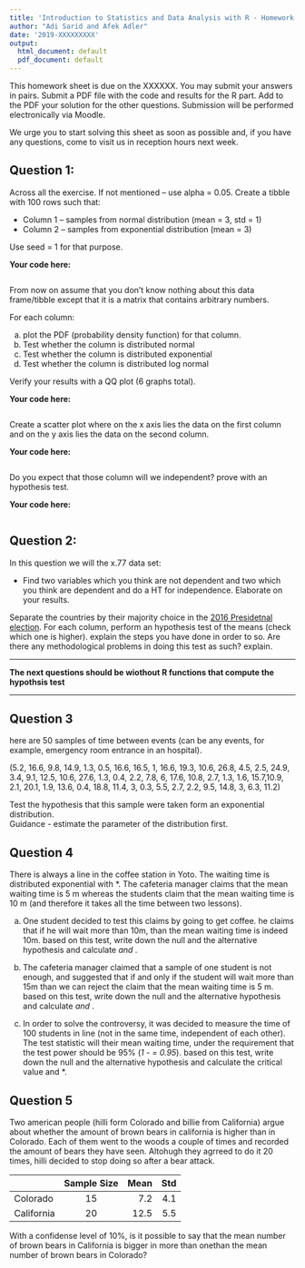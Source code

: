 ```yaml
---
title: 'Introduction to Statistics and Data Analysis with R - Homework #2'
author: "Adi Sarid and Afek Adler"
date: '2019-XXXXXXXXX'
output:
  html_document: default
  pdf_document: default
---
```


This homework sheet is due on the XXXXXX. You may submit your answers in pairs. Submit a PDF file with the code and results for the R part. Add to the PDF your solution for the other questions.
Submission will be performed electronically via Moodle.

We urge you to start solving this sheet as soon as possible and, if you have any questions, come to visit us in reception hours next week.

## Question 1:


Across all the exercise. If not mentioned – use alpha = 0.05.
Create a tibble with 100 rows such that:

  * Column 1 – samples from normal distribution (mean = 3, std = 1)
  * Column 2 – samples from exponential distribution (mean = 3)

Use seed = 1 for that purpose.

__Your code here: __
``` r
```

From now on assume that you don’t know nothing about this data frame/tibble except that it is a matrix that contains arbitrary numbers.

For each column:

  a. plot the PDF (probability density function) for that column.
  b. Test whether the column is distributed normal
  c. Test whether the column is distributed exponential 
  d. Test whether the column is distributed log normal

Verify your results with a QQ plot (6 graphs total).
  
__Your code here: __
``` r
```

Create a scatter plot where on the x axis lies the data on the first column and on the y axis lies the data on the second column.


__Your code here: __
``` r
```

Do you expect that those column will we independent? prove with an hypothesis test.

__Your code here: __
``` r
```


## Question 2:

In this question we will the x.77 data set:

  *  Find two variables which you think are not dependent and two which you think are dependent and do a HT for independence. Elaborate on your results.
  

Separate the countries by their majority choice in the [2016 Presidetnal election](https://en.wikipedia.org/wiki/Political_party_strength_in_U.S._states).
For each column, perform an hypothesis test of the means (check which one is higher). explain the steps you have done in order to so. 
Are there any methodological problems in doing this test as such? explain.


***
__The next questions should be wiothout R functions that compute the hypothsis test__ 

***

## Question 3

here are 50 samples of time between events (can be any events, for example, emergency room entrance in an hospital).

(5.2, 16.6, 9.8, 14.9, 1.3, 0.5, 16.6, 16.5, 1, 16.6, 19.3, 10.6, 26.8, 4.5, 2.5, 24.9, 3.4, 9.1, 12.5, 10.6, 27.6, 1.3, 0.4, 2.2, 7.8, 6, 17.6, 10.8, 2.7, 1.3, 1.6, 15.7,10.9, 2.1, 20.1, 1.9, 13.6, 0.4, 18.8, 11.4, 3, 0.3, 5.5, 2.7, 2.2, 9.5, 14.8, 3, 6.3, 11.2)

Test the hypothesis that this sample were taken form an exponential distribution. \
Guidance - estimate the parameter of the distribution first.

## Question 4

There is always a line in the coffee station in Yoto. The waiting time is distributed exponential with *\theta*. The cafeteria manager claims that the mean waiting time is 5 m whereas the students claim that the mean waiting time is 10 m (and therefore it takes all the time between two lessons).

  a. One student decided to test this claims by going to get coffee. he claims that if he will wait more than 10m, than the mean waiting time is indeed 10m.
based on this test, write down the null and the alternative hypothesis and calculate *\alpha* and *\beta*.

  b. The cafeteria manager claimed that a sample of one student is not enough, and suggested that if and only if the student will wait more than 15m than we can reject the claim that the mean waiting time is 5 m. based on this test, write down the null and the alternative hypothesis and calculate *\alpha* and *\beta*.
  
  c. In order to solve the controversy, it was decided to measure the time of 100 students in line (not in the same time, independent of each other). The test statistic will their mean waiting time, under the requirement that the test power should be 95% (*1 - \beta = 0.95*). 
 based on this test, write down the null and the alternative hypothesis and calculate the critical value and *\alpha*.
 
 
## Question 5

Two american people (hilli form Colorado and billie from California) argue about whether the amount of brown bears in california is higher than in Colorado. 
Each of them went to the woods a couple of times and recorded the amount of bears they have seen. Altohugh they agrreed to do it 20 times, hilli decided to stop doing so after a bear attack. 
 
|               | Sample Size   | Mean  | Std
| ------------- |:-----------:| -----:| -----: |
| Colorado      | 15            | 7.2  | 4.1     |
| California    | 20            |12.5  | 5.5     |
  
With a confidense level of 10%, is it possible to say that the mean number of brown bears in California is bigger in more than onethan the mean number of brown bears in Colorado?